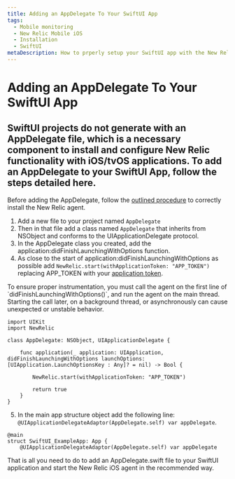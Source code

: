 ```yaml
---
title: Adding an AppDelegate To Your SwiftUI App
tags:
  - Mobile monitoring
  - New Relic Mobile iOS
  - Installation
  - SwiftUI
metaDescription: How to prperly setup your SwiftUI app with the New Relic agent.
---
```


# Adding an AppDelegate To Your SwiftUI App
## SwiftUI projects do not generate with an AppDelegate file, which is a necessary component to install and configure New Relic functionality with iOS/tvOS applications. To add an AppDelegate to your SwiftUI App, follow the steps detailed here.
Before adding the AppDelegate, follow the [outlined procedure](/docs/mobile-monitoring/new-relic-mobile-ios/installation/spm-installation.mdx) to correctly install the New Relic agent. 

1. Add a new file to your project named `AppDelegate`
2. Then in that file add a class named `AppDelegate` that inherits from NSObject and conforms to the UIApplicationDelegate protocol. 
3. In the AppDelegate class you created, add the application:didFinishLaunchingWithOptions function. 
4. As close to the start of application:didFinishLaunchingWithOptions as possible add `NewRelic.start(withApplicationToken: "APP_TOKEN")` replacing APP_TOKEN with your [application token](/docs/mobile-apps/viewing-your-application-token).

<Callout variant="important">
    To ensure proper instrumentation, you must call the agent on the first line of `didFinishLaunchingWithOptions()`, and run the agent on the main thread. Starting the call later, on a background thread, or asynchronously can cause unexpected or unstable behavior.
</Callout>

```
import UIKit
import NewRelic

class AppDelegate: NSObject, UIApplicationDelegate {
    
    func application(_ application: UIApplication, didFinishLaunchingWithOptions launchOptions: [UIApplication.LaunchOptionsKey : Any]? = nil) -> Bool {
        
        NewRelic.start(withApplicationToken: "APP_TOKEN")
        
        return true
    }
}
```

5. In the main app structure object add the following line: `@UIApplicationDelegateAdaptor(AppDelegate.self) var appDelegate`. 

```
@main
struct SwiftUI_ExampleApp: App {
    @UIApplicationDelegateAdaptor(AppDelegate.self) var appDelegate
```

That is all you need to do to add an AppDelegate.swift file to your SwiftUI application and start the New Relic iOS agent in the recommended way.

<InstallFeedback />
